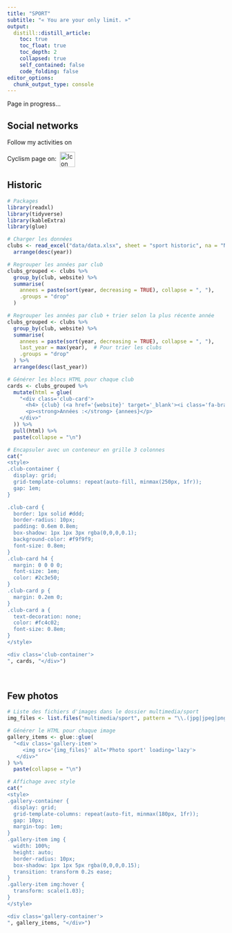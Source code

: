 ```yaml
---
title: "SPORT"
subtitle: "« You are your only limit. »"
output: 
  distill::distill_article:
    toc: true
    toc_float: true
    toc_depth: 2
    collapsed: true
    self_contained: false
    code_folding: false
editor_options: 
  chunk_output_type: console
---
```


Page in progress... 

## Social networks

<p>
  Follow my activities on&nbsp;
  <a href="https://www.strava.com/athletes/36541735" target="_blank" style="text-decoration: none;">
    <i class="fab fa-strava" style="color:#fc4c02; font-size: 1em;"></i>
  </a>
</p>

<p>
  Cyclism page on:&nbsp;
  <a href="https://www.directvelo.com/coureur/18262/benjamin-bellier" target="_blank" style="text-decoration: none;">
    <img src="multimedia/dv.ico" style="width: 2.5em; vertical-align: middle;" alt="Icon">
  </a>
</p>

## Historic

```r

# Packages
library(readxl)
library(tidyverse)
library(kableExtra)
library(glue)

```

```r

# Charger les données
clubs <- read_excel("data/data.xlsx", sheet = "sport historic", na = "NA") %>%
  arrange(desc(year))

# Regrouper les années par club
clubs_grouped <- clubs %>%
  group_by(club, website) %>%
  summarise(
    annees = paste(sort(year, decreasing = TRUE), collapse = ", "),
    .groups = "drop"
  )

# Regrouper les années par club + trier selon la plus récente année
clubs_grouped <- clubs %>%
  group_by(club, website) %>%
  summarise(
    annees = paste(sort(year, decreasing = TRUE), collapse = ", "),
    last_year = max(year),  # Pour trier les clubs
    .groups = "drop"
  ) %>%
  arrange(desc(last_year))

# Générer les blocs HTML pour chaque club
cards <- clubs_grouped %>%
  mutate(html = glue(
    "<div class='club-card'>
      <h4> {club} (<a href='{website}' target='_blank'><i class='fa-brands fa-internet-explorer'></i></a>) </h4>
      <p><strong>Années :</strong> {annees}</p>
    </div>"
  )) %>%
  pull(html) %>%
  paste(collapse = "\n")

# Encapsuler avec un conteneur en grille 3 colonnes
cat("
<style>
.club-container {
  display: grid;
  grid-template-columns: repeat(auto-fill, minmax(250px, 1fr));
  gap: 1em;
}

.club-card {
  border: 1px solid #ddd;
  border-radius: 10px;
  padding: 0.6em 0.8em;
  box-shadow: 1px 1px 3px rgba(0,0,0,0.1);
  background-color: #f9f9f9;
  font-size: 0.8em;
}
.club-card h4 {
  margin: 0 0 0 0;
  font-size: 1em;
  color: #2c3e50;
}
.club-card p {
  margin: 0.2em 0;
}
.club-card a {
  text-decoration: none;
  color: #fc4c02;
  font-size: 0.8em;
}
</style>

<div class='club-container'>
", cards, "</div>")

```

<br> 

## Few photos

```r

# Liste des fichiers d'images dans le dossier multimedia/sport
img_files <- list.files("multimedia/sport", pattern = "\\.(jpg|jpeg|png|webp)$", full.names = TRUE)

# Générer le HTML pour chaque image
gallery_items <- glue::glue(
  "<div class='gallery-item'>
     <img src='{img_files}' alt='Photo sport' loading='lazy'>
   </div>"
) %>%
  paste(collapse = "\n")

# Affichage avec style
cat("
<style>
.gallery-container {
  display: grid;
  grid-template-columns: repeat(auto-fit, minmax(180px, 1fr));
  gap: 10px;
  margin-top: 1em;
}
.gallery-item img {
  width: 100%;
  height: auto;
  border-radius: 10px;
  box-shadow: 1px 1px 5px rgba(0,0,0,0.15);
  transition: transform 0.2s ease;
}
.gallery-item img:hover {
  transform: scale(1.03);
}
</style>

<div class='gallery-container'>
", gallery_items, "</div>")

```
